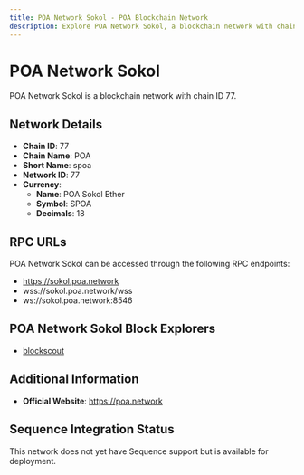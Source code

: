 ```yaml
--- 
title: POA Network Sokol - POA Blockchain Network
description: Explore POA Network Sokol, a blockchain network with chain ID 77. Learn about its native currency, POA Sokol Ether, and how to interact with the network.
---
```


# POA Network Sokol

POA Network Sokol is a blockchain network with chain ID 77.

## Network Details

- **Chain ID**: 77
- **Chain Name**: POA
- **Short Name**: spoa
- **Network ID**: 77
- **Currency**: 
  - **Name**: POA Sokol Ether
  - **Symbol**: SPOA
  - **Decimals**: 18

## RPC URLs

POA Network Sokol can be accessed through the following RPC endpoints:

- https://sokol.poa.network
- wss://sokol.poa.network/wss
- ws://sokol.poa.network:8546

## POA Network Sokol Block Explorers

- [blockscout](https://blockscout.com/poa/sokol)

## Additional Information

- **Official Website**: https://poa.network

## Sequence Integration Status

This network does not yet have Sequence support but is available for deployment.
